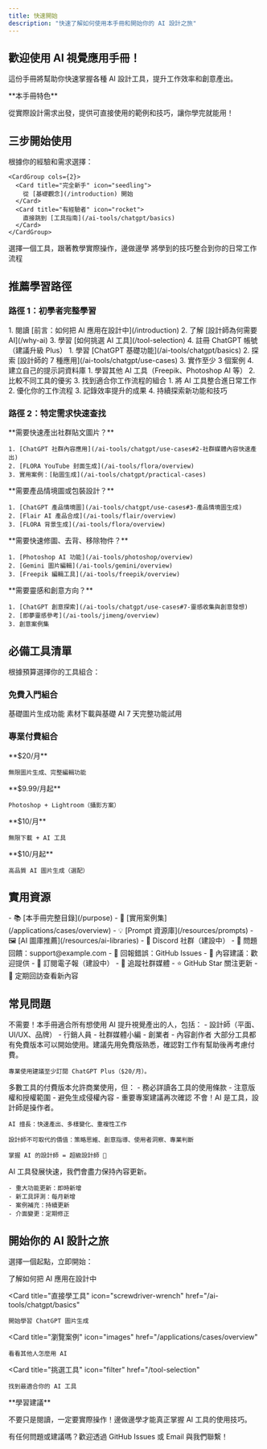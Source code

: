 ```yaml
---
title: 快速開始
description: "快速了解如何使用本手冊和開始你的 AI 設計之旅"
---
```


## 歡迎使用 AI 視覺應用手冊！

這份手冊將幫助你快速掌握各種 AI 設計工具，提升工作效率和創意產出。

<Note>
**本手冊特色**

從實際設計需求出發，提供可直接使用的範例和技巧，讓你學完就能用！
</Note>

## 三步開始使用

<Steps>
  <Step title="選擇你的起點">
    根據你的經驗和需求選擇：
    
    <CardGroup cols={2}>
      <Card title="完全新手" icon="seedling">
        從 [基礎觀念](/introduction) 開始
      </Card>
      <Card title="有經驗者" icon="rocket">
        直接跳到 [工具指南](/ai-tools/chatgpt/basics)
      </Card>
    </CardGroup>
  </Step>
  
  <Step title="跟著案例實作">
    選擇一個工具，跟著教學實際操作，邊做邊學
  </Step>
  
  <Step title="應用到工作中">
    將學到的技巧整合到你的日常工作流程
  </Step>
</Steps>

## 推薦學習路徑

### 路徑 1：初學者完整學習

<AccordionGroup>
  <Accordion title="第一週：建立基礎" icon="1">
    1. 閱讀 [前言：如何把 AI 應用在設計中](/introduction)
    2. 了解 [設計師為何需要 AI](/why-ai)
    3. 學習 [如何挑選 AI 工具](/tool-selection)
    4. 註冊 ChatGPT 帳號（建議升級 Plus）
  </Accordion>
  
  <Accordion title="第二週：ChatGPT 圖片生成" icon="2">
    1. 學習 [ChatGPT 基礎功能](/ai-tools/chatgpt/basics)
    2. 探索 [設計師的 7 種應用](/ai-tools/chatgpt/use-cases)
    3. 實作至少 3 個案例
    4. 建立自己的提示詞資料庫
  </Accordion>
  
  <Accordion title="第三週：擴展工具庫" icon="3">
    1. 學習其他 AI 工具（Freepik、Photoshop AI 等）
    2. 比較不同工具的優劣
    3. 找到適合你工作流程的組合
  </Accordion>
  
  <Accordion title="第四週：整合與優化" icon="4">
    1. 將 AI 工具整合進日常工作
    2. 優化你的工作流程
    3. 記錄效率提升的成果
    4. 持續探索新功能和技巧
  </Accordion>
</AccordionGroup>

### 路徑 2：特定需求快速查找

<Tabs>
  <Tab title="社群媒體設計">
    **需要快速產出社群貼文圖片？**
    
    1. [ChatGPT 社群內容應用](/ai-tools/chatgpt/use-cases#2-社群媒體內容快速產出)
    2. [FLORA YouTube 封面生成](/ai-tools/flora/overview)
    3. 實用案例：[貼圖生成](/ai-tools/chatgpt/practical-cases)
  </Tab>
  
  <Tab title="產品設計">
    **需要產品情境圖或包裝設計？**
    
    1. [ChatGPT 產品情境圖](/ai-tools/chatgpt/use-cases#3-產品情境圖生成)
    2. [Flair AI 產品合成](/ai-tools/flair/overview)
    3. [FLORA 背景生成](/ai-tools/flora/overview)
  </Tab>
  
  <Tab title="修圖去背">
    **需要快速修圖、去背、移除物件？**
    
    1. [Photoshop AI 功能](/ai-tools/photoshop/overview)
    2. [Gemini 圖片編輯](/ai-tools/gemini/overview)
    3. [Freepik 編輯工具](/ai-tools/freepik/overview)
  </Tab>
  
  <Tab title="創意發想">
    **需要靈感和創意方向？**
    
    1. [ChatGPT 創意探索](/ai-tools/chatgpt/use-cases#7-靈感收集與創意發想)
    2. [即夢靈感參考](/ai-tools/jimeng/overview)
    3. 創意案例集
  </Tab>
</Tabs>

## 必備工具清單

根據預算選擇你的工具組合：

### 免費入門組合

<CardGroup cols={3}>
  <Card title="ChatGPT Free" icon="comment">
    基礎圖片生成功能
  </Card>
  <Card title="Freepik Free" icon="images">
    素材下載與基礎 AI
  </Card>
  <Card title="Photoshop 試用" icon="wand-magic-sparkles">
    7 天完整功能試用
  </Card>
</CardGroup>

### 專業付費組合

<CardGroup cols={2}>
  <Card title="ChatGPT Plus" icon="star">
    **$20/月**
    
    無限圖片生成、完整編輯功能
  </Card>
  <Card title="Adobe Creative Cloud" icon="paintbrush">
    **$9.99/月起**
    
    Photoshop + Lightroom（攝影方案）
  </Card>
  <Card title="Freepik Premium" icon="crown">
    **$10/月**
    
    無限下載 + AI 工具
  </Card>
  <Card title="Midjourney" icon="image">
    **$10/月起**
    
    高品質 AI 圖片生成（選配）
  </Card>
</CardGroup>

## 實用資源

<Tabs>
  <Tab title="學習資源">
    - 📚 [本手冊完整目錄](/purpose)
    - 🎯 [實用案例集](/applications/cases/overview)
    - 💡 [Prompt 資源庫](/resources/prompts)
    - 🖼️ [AI 圖庫推薦](/resources/ai-libraries)
  </Tab>
  
  <Tab title="社群與支援">
    - 💬 Discord 社群（建設中）
    - 📧 問題回饋：support@example.com
    - 🐛 回報錯誤：GitHub Issues
    - 📝 內容建議：歡迎提供
  </Tab>
  
  <Tab title="保持更新">
    - 🔔 訂閱電子報（建設中）
    - 📱 追蹤社群媒體
    - ⭐ GitHub Star 關注更新
    - 📖 定期回訪查看新內容
  </Tab>
</Tabs>

## 常見問題

<AccordionGroup>
  <Accordion title="我需要有設計背景嗎？" icon="question">
    不需要！本手冊適合所有想使用 AI 提升視覺產出的人，包括：
    - 設計師（平面、UI/UX、品牌）
    - 行銷人員
    - 社群媒體小編
    - 創業者
    - 內容創作者
  </Accordion>
  
  <Accordion title="需要付費訂閱嗎？" icon="dollar-sign">
    大部分工具都有免費版本可以開始使用。建議先用免費版熟悉，確認對工作有幫助後再考慮付費。
    
    專業使用建議至少訂閱 ChatGPT Plus（$20/月）。
  </Accordion>
  
  <Accordion title="生成的圖片可以商用嗎？" icon="scale-balanced">
    多數工具的付費版本允許商業使用，但：
    - 務必詳讀各工具的使用條款
    - 注意版權和授權範圍
    - 避免生成侵權內容
    - 重要專案建議再次確認
  </Accordion>
  
  <Accordion title="AI 會取代設計師嗎？" icon="robot">
    不會！AI 是工具，設計師是操作者。
    
    AI 擅長：快速產出、多樣變化、重複性工作
    
    設計師不可取代的價值：策略思維、創意指導、使用者洞察、專業判斷
    
    掌握 AI 的設計師 = 超級設計師 🦸
  </Accordion>
  
  <Accordion title="更新頻率如何？" icon="clock">
    AI 工具發展快速，我們會盡力保持內容更新。
    
    - 重大功能更新：即時新增
    - 新工具評測：每月新增
    - 案例補充：持續更新
    - 介面變更：定期修正
  </Accordion>
</Tabs>

## 開始你的 AI 設計之旅

選擇一個起點，立即開始：

<CardGroup cols={2}>
  <Card
    title="從觀念開始"
    icon="book-open"
    href="/introduction"
  >
    了解如何把 AI 應用在設計中
  </Card>
  
  <Card
    title="直接學工具"
    icon="screwdriver-wrench"
    href="/ai-tools/chatgpt/basics"
  >
    開始學習 ChatGPT 圖片生成
  </Card>
  
  <Card
    title="瀏覽案例"
    icon="images"
    href="/applications/cases/overview"
  >
    看看其他人怎麼用 AI
  </Card>
  
  <Card
    title="挑選工具"
    icon="filter"
    href="/tool-selection"
  >
    找到最適合你的 AI 工具
  </Card>
</CardGroup>

<Tip>
**學習建議**

不要只是閱讀，一定要實際操作！邊做邊學才能真正掌握 AI 工具的使用技巧。
</Tip>

<Note>
有任何問題或建議嗎？歡迎透過 GitHub Issues 或 Email 與我們聯繫！
</Note>
